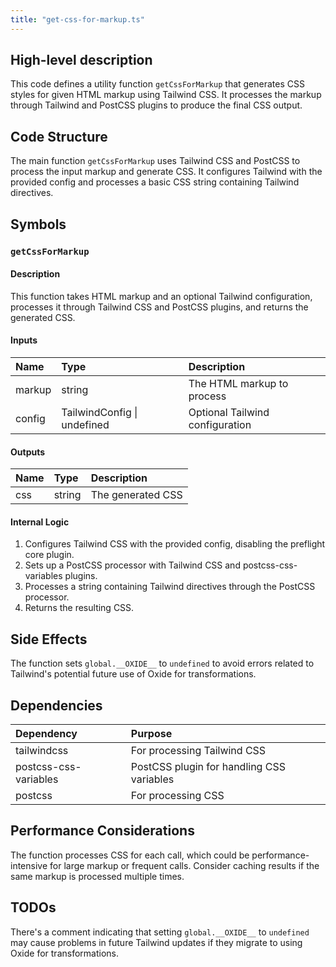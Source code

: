 ```yaml
---
title: "get-css-for-markup.ts"
---
```


## High-level description
This code defines a utility function `getCssForMarkup` that generates CSS styles for given HTML markup using Tailwind CSS. It processes the markup through Tailwind and PostCSS plugins to produce the final CSS output.

## Code Structure
The main function `getCssForMarkup` uses Tailwind CSS and PostCSS to process the input markup and generate CSS. It configures Tailwind with the provided config and processes a basic CSS string containing Tailwind directives.

## Symbols

### `getCssForMarkup`
#### Description
This function takes HTML markup and an optional Tailwind configuration, processes it through Tailwind CSS and PostCSS plugins, and returns the generated CSS.

#### Inputs
| Name | Type | Description |
|:-----|:-----|:------------|
| markup | string | The HTML markup to process |
| config | TailwindConfig \| undefined | Optional Tailwind configuration |

#### Outputs
| Name | Type | Description |
|:-----|:-----|:------------|
| css | string | The generated CSS |

#### Internal Logic
1. Configures Tailwind CSS with the provided config, disabling the preflight core plugin.
2. Sets up a PostCSS processor with Tailwind CSS and postcss-css-variables plugins.
3. Processes a string containing Tailwind directives through the PostCSS processor.
4. Returns the resulting CSS.

## Side Effects
The function sets `global.__OXIDE__` to `undefined` to avoid errors related to Tailwind's potential future use of Oxide for transformations.

## Dependencies
| Dependency | Purpose |
|:-----------|:--------|
| tailwindcss | For processing Tailwind CSS |
| postcss-css-variables | PostCSS plugin for handling CSS variables |
| postcss | For processing CSS |

## Performance Considerations
The function processes CSS for each call, which could be performance-intensive for large markup or frequent calls. Consider caching results if the same markup is processed multiple times.

## TODOs
There's a comment indicating that setting `global.__OXIDE__` to `undefined` may cause problems in future Tailwind updates if they migrate to using Oxide for transformations.
